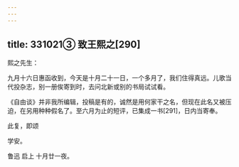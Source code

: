 ```yaml
---
---
---
```

title: 331021③ 致王熙之[290]
---




熙之先生：

九月十六日惠函收到，今天是十月二十一日，一个多月了，我们住得真远。儿歌当代投杂志，别一册俟寄到时，去问北新或别的书局试试看。

《自由谈》并非我所编辑，投稿是有的，诚然是用何家干之名，但现在此名又被压迫，在另用种种假名了。至六月为止的短评，已集成一书[291]，日内当寄奉。

此复，即颂

学安。

鲁迅 启上 十月廿一夜。